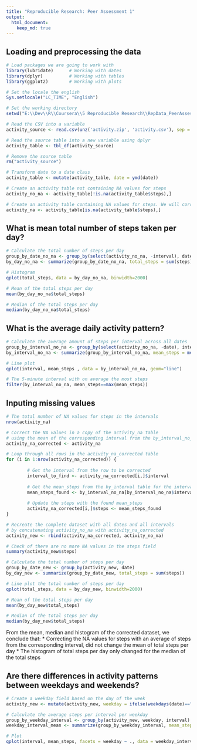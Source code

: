 ```yaml
---
title: "Reproducible Research: Peer Assessment 1"
output: 
  html_document:
    keep_md: true
---
```



## Loading and preprocessing the data
```r
# Load packages we are going to work with
library(lubridate)      # Working with dates
library(dplyr)          # Working with tables
library(ggplot2)        # Working with plots

# Set the locale the english
Sys.setlocale("LC_TIME", "English")
```


```r
# Set the working directory
setwd("E:\\Dev\\R\\Coursera\\5 Reproducible Research\\RepData_PeerAssessment1\\")

# Read the CSV into a variable
activity_source <- read.csv(unz('activity.zip', 'activity.csv'), sep = ',', header = TRUE, stringsAsFactors = FALSE)

# Read the source table into a new variable using dplyr
activity_table <- tbl_df(activity_source)

# Remove the source table
rm("activity_source")

# Transform date to a date class
activity_table <- mutate(activity_table, date = ymd(date))

# Create an activity table not containing NA values for steps
activity_no_na <- activity_table[!is.na(activity_table$steps),]

# Create an activity table containing NA values for steps. We will correct them later.
activity_na <- activity_table[is.na(activity_table$steps),]

```

## What is mean total number of steps taken per day?
```r
# Calculate the total number of steps per day
group_by_date_no_na <- group_by(select(activity_no_na, -interval), date)
by_day_no_na <- summarize(group_by_date_no_na, total_steps = sum(steps))

# Histogram
qplot(total_steps, data = by_day_no_na, binwidth=2000)

# Mean of the total steps per day
mean(by_day_no_na$total_steps)

# Median of the total steps per day
median(by_day_no_na$total_steps)

```


## What is the average daily activity pattern?
```r
# Calculate the average amount of steps per interval across all dates
group_by_interval_no_na <- group_by(select(activity_no_na, -date), interval)
by_interval_no_na <- summarize(group_by_interval_no_na, mean_steps = mean(steps))

# Line plot
qplot(interval, mean_steps , data = by_interval_no_na, geom="line")

# The 5-minute interval with on average the most steps
filter(by_interval_no_na, mean_steps==max(mean_steps))

```


## Inputing missing values
```r
# The total number of NA values for steps in the intervals
nrow(activity_na)

# Correct the NA values in a copy of the activity_na table 
# using the mean of the corresponding interval from the by_interval_no_na table
activity_na_corrected <- activity_na

# Loop through all rows in the activity_na_corrected table
for (i in 1:nrow(activity_na_corrected)) {
        
        # Get the interval from the row to be corrected
        interval_to_find <- activity_na_corrected[i,]$interval
        
        # Get the mean_steps from the by_interval table for the interval
        mean_steps_found <- by_interval_no_na[by_interval_no_na$interval== interval_to_find, ]$mean_steps
        
        # Update the steps with the found mean_steps
        activity_na_corrected[i,]$steps <- mean_steps_found
}

# Recreate the complete dataset with all dates and all intervals 
# by concatenating activity_no_na with activity_na_corrected
activity_new <- rbind(activity_na_corrected, activity_no_na)

# Check of there are no more NA values in the steps field
summary(activity_new$steps)

# Calculate the total number of steps per day
group_by_date_new <- group_by(activity_new, date)
by_day_new <- summarize(group_by_date_new, total_steps = sum(steps))

# Line plot the total number of steps per day
qplot(total_steps, data = by_day_new, binwidth=2000)

# Mean of the total steps per day
mean(by_day_new$total_steps)

# Median of the total steps per day
median(by_day_new$total_steps)

```

From the mean, median and histogram of the corrected dataset, we conclude that:
* Correcting the NA values for steps with an average of steps from the corresponding interval, did not change the mean of total steps per day
* The histogram of total steps per day only changed for the median of the total steps


## Are there differences in activity patterns between weekdays and weekends?
```r
# Create a weekday field based on the day of the week
activity_new <- mutate(activity_new, weekday = ifelse(weekdays(date)=="Sunday" | weekdays(date)=="Sunday", "Weekend", "Weekday"))

# Calculate the average steps per interval per weekday
group_by_weekday_interval <- group_by(activity_new, weekday, interval)
weekday_interval_mean <- summarize(group_by_weekday_interval, mean_steps = mean(steps))

# Plot
qplot(interval, mean_steps, facets = weekday ~ ., data = weekday_interval_mean, geom="line")

```



